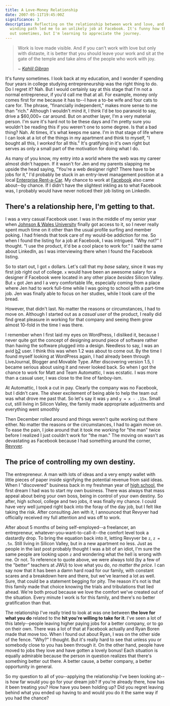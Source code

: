 ```yaml
---
title: A Love-Money Relationship
date: 2007-05-11T19:45:00Z
significance: 3
description: Reflecting on the relationship between work and love, and how my
  winding path led me to an unlikely job at Facebook. It's funny how things work
  out sometimes, but I'm learning to appreciate the journey.
---
```


> Work is love made visible. And if you can't work with love but only with distaste, it is better that you should leave your work and sit at the gate of the temple and take alms of the people who work with joy.
>
> <cite>~ [Kahlil Gibran][1]</cite>

It's funny sometimes. I look back at my education, and I wonder if spending four years in college studying entrepreneurship was the right thing to do. Do I regret it? Nah. But I would certainly say at this stage that I'm not a normal entrepreneur, if you'd call me that at all. For example, money only comes first for me because it has to--I have a to-be wife and four cats to care for. The phrase, "financially independent," makes more sense to me than "rich." Although I wouldn't mind it, I think I'd be too paranoid to say, drive a $60,000+ car around. But on another layer, I'm a very material person. I'm sure it's hard not to be these days and I'm pretty sure you wouldn't be reading this if you weren't one to some degree. Is that a bad thing? Nah. At times, it's what keeps me sane. I'm in that stage of life where I can look at a lot of the things in my apartment and think to myself, "I bought all this, I *worked* for all this." It's gratifying in it's own right but serves as only a small part of the motivation for doing what I do.

As many of you know, my entry into a world where the web was my career almost didn't happen. If it wasn't for Jen and my parents slapping me upside the head saying, "You're a web designer right? There have to be jobs for it," I'd probably be stuck in an entry-level management position at a local [Enterprise Rent-a-Car][2]. My chance to work at [Facebook][3] also came about--by chance. If I didn't have the slightest inkling as to what Facebook was, I probably would have never noticed their job listing on LinkedIn.

## There's a relationship here, I'm getting to that.

I was a very casual Facebook user. I was in the middle of my senior year when [Johnson & Wales University][4] finally got access to it, so I never really spent much time on it other than the usual profile surfing and member poking. I had friends that took care of my would-be addiction for me. So when I found the listing for a job at Facebook, I was intrigued. "Why not?" I thought. "I use the product, it'd be a cool place to work for." I said the same about LinkedIn, as I was interviewing there when I found the Facebook listing.

So to start out, I got `x` dollars. Let's call that my *base* salary, since it was my first job right out of college. `x` would have been an awesome salary for a designer if Facebook were located in any other place *besides* Silicon Valley. But `x` got Jen and I a very comfortable life, especially coming from a place where Jen had to work full-time while I was going to school with a part-time job. Jen was finally able to focus on her studies, while I took care of the bread.

However, that didn't last. No matter the reasons or circumstances, I had to move on. Although I started out as a *casual user* of the product, I really did find great pleasure in working for that company and seeing them grow almost 10-fold in the time I was there.

I remember when I first laid my eyes on WordPress, I disliked it, because I never quite got the concept of designing around piece of software rather than having the software plugged into a design. Needless to say, I was an avid [b2][5] user. I think this was when 1.2 was about to come out. By the time I found myself looking at WordPress again, I had already been through LiveJournal, Blogger and Movable Type. After discovering version 1.5, I became serious about using it and never looked back. So when I got the chance to work for Matt and Team Automattic, I was ecstatic. I was more than a casual user, I was close to the line of fanboy-ism.

At Automattic, I took a cut in pay. Clearly the company was no Facebook, but I didn't care. The sheer excitement of being able to help the team out was what drove me past that. So let's say it was `y` and `y = x - .15x`. Small cut, still living in Silicon Valley, the family made appropriate adjustments and everything went smoothly

Then December rolled around and things weren't quite working out there either. No matter the reasons or the circumstances, I had to again move on. To ease the pain, I joke around that it took me working for "the man" twice before I realized I just couldn't work for "the man." The moving on wasn't as devastating as Facebook because I had something around the corner, [Revyver][6].

## The price of controlling my own destiny.

The entrepreneur. A man with lots of ideas and a very empty wallet with little pieces of paper inside signifying the potential revenue from said ideas. When I "discovered" business back in my freshman year of [high school][7], the first dream I had was to start my own business. There was always that mass appeal about being your own boss, being in control of your own destiny. So after, high school, college and two jobs, it was finally my chance. I could have very well jumped right back into the foray of the day job, but I felt like taking the risk. After consulting Jen with it, I announced that Revyver had officially received my full attention and was off to work.

After about 5 months of being self-employed--a freelancer, an entrepreneur, whatever-you-want-to-call-it--the comfort level took a dastardly drop. To bring the equation back into it, letting Revyver be `z`, `z = .5x`. Still living in Silicon Valley, but in a new apartment no less. Just as people in the last post probably thought I was a bit of an idiot, I'm sure the same people are looking upon `z` and wondering what the hell is wrong with me. Or not. To reference to quote above, we were always told (by a few of the "better" teachers at JWU) to love what you do, *no matter the price*. I can say now that it has been a damn hard road for our family, with constant scares and a breakdown here and there, but we've learned a lot as well. Sure, that could be a statement begging for pity. The reason it's not is that this family made that choice knowing the trials and tribulations that lied ahead. We're both proud because we love the comfort we've created out of the situation. Every minute I work is for this family, and there's no better gratification than that.

The relationship I've really tried to look at was one between **the love for what you do** related to the **hit you're willing to take for it**. I've seen a lot of this lately--people leaving higher paying jobs for a better company, or to go on their own. There was a lot of that at Facebook actually and Ryan Boren made that move too. When I found out about Ryan, I was on the other side of the fence. "Why?" I thought. But it's really hard to see that unless you or somebody close to you has been through it. On the other hand, people have moved to jobs they love and have gotten a lovely bonus! Each situation is equally admirable because the person in question realizes that there's something better out there. A better cause, a better company, a better opportunity in general.

So my question to all of you--applying the relationship I've been looking at--is how far would you go for your dream job? If you're already there, how has it been treating you? How have you been holding up? Did you regret leaving behind what you ended up having to and would you do it the same way if you had the chance?

[1]: http://en.wikipedia.org/wiki/Khalil_Gibran/
[2]: http://enterprise.com/
[3]: http://facebook.com/
[4]: http://jwu.edu/
[5]: http://cafelog.net/
[6]: http://revyver.com/
[7]: http://www.brrsd.k12.nj.us/brhs/hsindex.html
